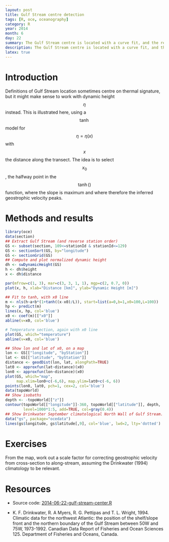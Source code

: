 ```yaml
---
layout: post
title: Gulf Stream centre detection
tags: [R, oce, oceanography]
category: R
year: 2014
month: 6
day: 22
summary: The Gulf Stream centre is located with a curve fit, and the results compared with climatology.
description: The Gulf Stream centre is located with a curve fit, and the results compared with climatology.
latex: true
---
```


# Introduction

Definitions of Gulf Stream location sometimes centre on thermal signature, but it might make sense to work with dynamic height $$\eta$$ instead.  This is illustrated here, using a $$\tanh$$ model for $$\eta=\eta(x)$$ with $$x$$ the distance along the transect.  The idea is to select $$x_ 0$$, the halfway point in the $$\tanh()$$ function, where the slope is maximum and where therefore the inferred geostrophic velocity peaks.

# Methods and results

```r
library(oce)
data(section)
## Extract Gulf Stream (and reverse station order)
GS <- subset(section, 109<=stationId & stationId<=129)
GS <- sectionSort(GS, by="longitude")
GS <- sectionGrid(GS)
## Compute and plot normalized dynamic height
dh <- swDynamicHeight(GS)
h <- dh$height
x <- dh$distance

par(mfrow=c(1, 3), mar=c(3, 3, 1, 1), mgp=c(2, 0.7, 0))
plot(x, h, xlab="Distance [km]", ylab="Dynamic Height [m]")

## Fit to tanh, with x0 line
m <- nls(h~a+b*(1+tanh((x-x0)/L)), start=list(a=0,b=1,x0=100,L=100))
hp <- predict(m)
lines(x, hp, col='blue')
x0 <- coef(m)[["x0"]]
abline(v=x0, col='blue')

# Temperature section, again with x0 line
plot(GS, which="temperature")
abline(v=x0, col='blue')

## Show lon and lat of x0, on a map
lon <- GS[["longitude", "byStation"]]
lat <- GS[["latitude", "byStation"]]
distance <- geodDist(lon, lat, alongPath=TRUE)
lat0 <- approxfun(lat~distance)(x0)
lon0 <- approxfun(lon~distance)(x0)
plot(GS, which="map",
     map.xlim=lon0+c(-6,6), map.ylim=lat0+c(-6, 6))
points(lon0, lat0, pch=1, cex=2, col='blue')
data(topoWorld)
## Show isobaths
depth <- -topoWorld[["z"]]
contour(topoWorld[["longitude"]]-360, topoWorld[["latitude"]], depth,
        level=1000*1:5, add=TRUE, col=gray(0.4))
## Show Drinkwater September climatological North Wall of Gulf Stream.
data("gs", package="ocedata")
lines(gs$longitude, gs$latitude[,9], col='blue', lwd=2, lty='dotted')
```

# Exercises

From the map, work out a scale factor for correcting geostrophic velocity from cross-section to along-stream, assuming the Drinkwater (1994) climatology to be relevant.

# Resources

* Source code: [2014-06-22-gulf-stream-center.R]({{ site.url }}/assets/2014-06-22-gulf-stream-center.R)

* K. F. Drinkwater, R. A Myers, R. G. Pettipas and T. L. Wright, 1994.
 Climatic data for the northwest Atlantic: the position of the shelf/slope
 front and the northern boundary of the Gulf Stream between 50W and 75W,
 1973-1992.  Canadian Data Report of Fisheries and Ocean Sciences 125.
 Department of Fisheries and Oceans, Canada. 

